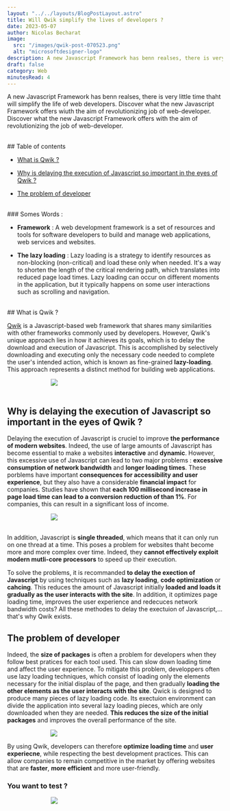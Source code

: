 ```yaml
---
layout: "../../layouts/BlogPostLayout.astro"
title: Will Qwik simplify the lives of developers ?
date: 2023-05-07
author: Nicolas Becharat
image:
  src: "/images/qwik-post-070523.png"
  alt: "microsoftdesigner-logo"
description: A new Javascript Framework has benn realses, there is very little time thaht will simplify the life of web developers. Discover what the new Javascript Framework offers wiuth the aim of revolutionizing job of web-developer
draft: false
category: Web
minutesRead: 4 
---
```



A new Javascript Framework has benn realses, there is very little time thaht will simplify the life of web developers. Discover what the new Javascript Framework offers wiuth the aim of revolutionizing job of web-developer. Discover what the new Javascript Framework offers with the aim of revolutionizing the job of web-developer.

<br/>
## Table of contents

*   [What is Qwik ?](#what-is-Qwik-?)

*   [Why is delaying the execution of Javascript so important in the eyes of Qwik ?](#why-is-delaying-the-execution-of-javascript-so-important-in-the-eyes-of-qwik-?)

*   [The problem of developer](#the-problem-of-developer)


<br/>
### Somes Words : 

- **Framework** : A web development framework is a set of resources and tools for software developers to build and manage web applications, web services and websites.

- **The lazy loading** : Lazy loading is a strategy to identify resources as non-blocking (non-critical) and load these only when needed. It's a way to shorten the length of the critical rendering path, which translates into reduced page load times.
Lazy loading can occur on different moments in the application, but it typically happens on some user interactions such as scrolling and navigation.

<br/>
## What is Qwik ? 

[Qwik](https://qwik.builder.io/) is a Javascript-based web framework that shares many similarities with other frameworks commonly used by developers. However, Qwik's unique approach lies in how it achieves its goals, which is to delay the download and execution of Javascript. This is accomplished by selectively downloading and executing only the necessary code needed to complete the user's intended action, which is known as fine-grained **lazy-loading**. This approach represents a distinct method for building web applications.

<img src="https://cdn.builder.io/api/v1/image/assets%2Ffe30f73e01ef40558cd69a9493eba2a2%2Feee9dff8ee0e4b4e9ad1a8825643030c?format=webp&width=2000" style="max-width:50%; height: auto; min-width: 300px; display: block; margin: 0 auto;"/>

<br/>


## Why is delaying the execution of Javascript so important in the eyes of Qwik ? 
Delaying the execution of Javascript is cruciel to improve **the performance of modern websites**. Indeed, the use of large amounts of Javascript has become essential to make a websites **interactive** and **dynamic**. However, this excessive use of Javascript can lead to two major problems : **excessive consumption of network bandwidth** and **longer loading times**. These porblems have important **consequences for accessibility and user experience**, but they also have a considerable **financial impact** for companies. Studies have shown that **each 100 millisecond increase in page load time can lead to a conversion reduction of than 1%**. For companies, this can result in a significant loss of income.

<img src="https://lh3.googleusercontent.com/gqJpe6dAxYLSMNDSEcPCKnXAu1uM54qbIYx9hxvBVjiYpD7yWIg46eNXWg64JgFNtUnYJjY4NzSrR1FBikK47kyDu6wjLERzHmzFl06fbh-t1o3Aj5XI-fA0Ns_GTe-7plwvF0jXqTP4xMi7cQ" style="max-width:50%; height: auto; min-width: 300px; display: block; margin: 0 auto;"/>

<br/>

In addition, Javascript is **single threaded**, which means that it can only run on one thread at a time. This poses a problem for websites thaht become more and more complex over time. Indeed, they **cannot effectively exploit modern mutli-core processors** to speed up their execution. 

To solve the problems, it is recommanded **to delay the exection of Javascript** by using techniques such as **lazy loading**, **code optimization** or **cahcing**. This reduces the amount of Javascript initially **loaded and loads it gradually as the user interacts with the site**. In addition, it optimizes page loading time, improves the user experience and redecuces network bandwidth costs? All these methodes to delay the exectuion of Javascript,... that's why Qwik exists. 


## The problem of developer

Indeed, the **size of packages** is often a problem for developers when they follow best pratices for each tool used. This can slow down loading time and affect the user experience. 
To mitigate this problem, developpers often use lazy loading techniques, which consist of loading only the elements necessary for the initial displau of the page, and then gradually **loading the other elements as the user interacts with the site**. 
Qwick is designed to produce many pieces of lazy loading code. Its exectuion environment can divide the application into several lazy loading pieces, which are only downloaded when they are needed. **This reduces the size of the initial packages** and improves the overall performance of the site. 

<img src="https://cdn.builder.io/api/v1/image/assets%2Ffe30f73e01ef40558cd69a9493eba2a2%2F644d27976d234ec9b453501c209bffa3?format=webp&width=2000" style="max-width:60%; height: auto; min-width: 300px; display: block; margin: 0 auto;"/>



By using Qwik, developers can therefore **optimize loading time** and **user experiecne**, while respecting the best development practices. This can allow companies to remain competitive in the market by offering websites that are **faster**, **more efficient** and more user-friendly.
<br/>
### You want to test ? 

<a href = "https://qwik.builder.io/" target="_blank"><img src="https://www.mundojs.com.br/wp-content/uploads/2022/01/qwikjs.png" style="max-width:30%; height: auto; min-width: 300px; display: block; margin: 0 auto;"/></a>
